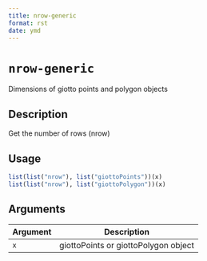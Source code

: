 ```yaml
--- 
title: nrow-generic 
format: rst 
date: ymd 
--- 
```

# `nrow-generic`

Dimensions of giotto points and polygon objects


## Description

Get the number of rows (nrow)


## Usage

```r
list(list("nrow"), list("giottoPoints"))(x)
list(list("nrow"), list("giottoPolygon"))(x)
```


## Arguments

Argument      |Description
------------- |----------------
`x`     |     giottoPoints or giottoPolygon object


